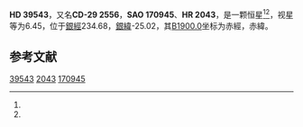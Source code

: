 {{Starbox begin
| name = HD 39543
}}
{{Starbox observe
| epoch = [[J2000.0|J2000.0]]
| constell = {{星座名待查}}<ref name=SIMBAD>{{cite web
 | url=http://simbad.u-strasbg.fr/simbad/sim-id?Ident=HR+2043
 | title =Pulsating variable Star
 | publisher=Centre de Données astronomiques de Strasbourg
 | work=SIMBAD
 | accessdate=2012-07-13}}</ref><ref name=DATA>{{cite web
 | url=http://vizier.u-strasbg.fr/viz-bin/VizieR-5?-out.add=.&-source=5050&-corr=PK=HR&-out.max=9999&HR=2043
 | title=VizieR Detailed Page
 | accessdate=2012-07-13
 | archive-date=2019-02-16
 | archive-url=https://web.archive.org/web/20190216111136/http://vizier.u-strasbg.fr/viz-bin/VizieR-5?-out.add=.&-source=5050&-corr=PK=HR&-out.max=9999&HR=2043
 | dead-url=no
 }}</ref>
| 星官 = 
| ra = {{RA|5|51|59.5}}<ref name=SIMBAD /><ref name=DATA />
| dec = {{DEC|-29|26|55}}<ref name=SIMBAD /><ref name=DATA />
| appmag_v = 6.45<ref name=SIMBAD /><ref name=DATA />
}}
{{Starbox character
| class = K3III<ref name=SIMBAD /><ref name=DATA />
| b-v = 1.48<ref name=SIMBAD /><ref name=DATA />
| u-b = 1.72<ref name=SIMBAD /><ref name=DATA />
| r-i = <ref name=SIMBAD /><ref name=DATA />
| variable = 
}}
{{Starbox astrometry
| radial_v = 1.72
| prop_mo_ra = 2
| parallax = 
| p_error = 
}}
{{Starbox catalog
| names =CD-29 2556，[[SAO星表|SAO]] 170945，[[HD星表|HD]] 39543，[[HR星表|HR]] 2043}}
{{Starbox reference |Simbad=HR+2043}}
{{Starbox end}}

'''HD 39543'''，又名'''CD-29 2556'''，'''SAO 170945'''、'''HR 2043'''，是一颗恒星<ref name=SIMBAD /><ref name=DATA />，视星等为6.45，位于[[銀道座標系|銀經]]234.68，[[銀道座標系|銀緯]]-25.02，其[[B1900.0|B1900.0]]坐标为赤經{{RA|5|48|7.6}}，赤緯{{DEC|-29|-25.02|24}}。

== 参考文献 ==
{{reflist}}

{{star-stub}}

[[Category:HD和HDE天體|39543]]
[[Category:HR天體|2043]]
[[Category:SAO天體|170945]]